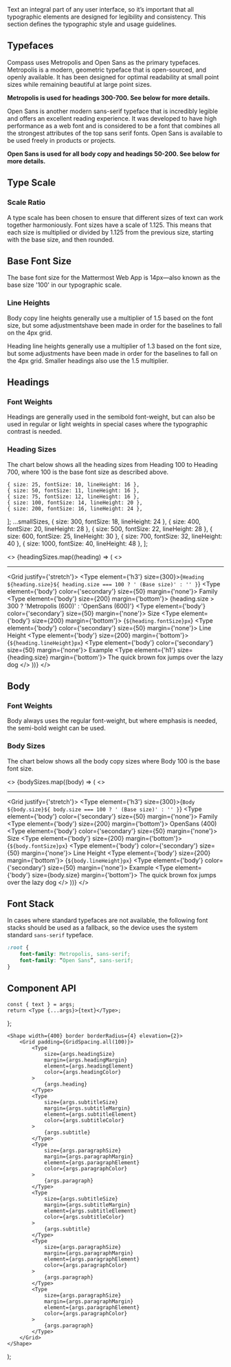


<Meta component={Type} title="Foundations/Type" />

<Title>Type</Title>

<Subtitle>
    Text an integral part of any user interface, so it’s important that all typographic elements are
    designed for legibility and consistency. This section defines the typographic style and usage
    guidelines.
</Subtitle>

## Typefaces

Compass uses Metropolis and Open Sans as the primary typefaces. Metropolis is a modern, geometric typeface that is
open-sourced, and openly available. It has been designed for optimal readability at small point sizes while remaining
beautiful at large point sizes.

**Metropolis is used for headings 300-700. See below for more details.**

Open Sans is another modern sans-serif typeface that is incredibly legible and offers an excellent reading experience.
It was developed to have high performance as a web font and is considered to be a font that combines all the
strongest attributes of the top sans serif fonts. Open Sans is available to be used freely in products or projects.

**Open Sans is used for all body copy and headings 50-200. See below for more details.**

## Type Scale

### Scale Ratio

A type scale has been chosen to ensure that different sizes of text can work together harmoniously. Font sizes have a
scale of 1.125. This means that each size is multiplied or divided by 1.125 from the previous size, starting with the
base size, and then rounded.

## Base Font Size

The base font size for the Mattermost Web App is 14px—also known as the base size '100' in our typographic scale.

### Line Heights

Body copy line heights generally use a multiplier of 1.5 based on the font size, but some adjustmentshave been made
in order for the baselines to fall on the 4px grid.

Heading line heights generally use a multiplier of 1.3 based on the font size, but some adjustments have been made in
order for the baselines to fall on the 4px grid. Smaller headings also use the 1.5 multiplier.

## Headings

### Font Weights

Headings are generally used in the semibold font-weight, but can also be used in regular or light weights in special
cases where the typographic contrast is needed.

### Heading Sizes

The chart below shows all the heading sizes from Heading 100 to Heading 700, where 100 is the base font size as
described above.

    { size: 25, fontSize: 10, lineHeight: 16 },
    { size: 50, fontSize: 11, lineHeight: 16 },
    { size: 75, fontSize: 12, lineHeight: 16 },
    { size: 100, fontSize: 14, lineHeight: 20 },
    { size: 200, fontSize: 16, lineHeight: 24 },
];
    ...smallSizes,
    { size: 300, fontSize: 18, lineHeight: 24 },
    { size: 400, fontSize: 20, lineHeight: 28 },
    { size: 500, fontSize: 22, lineHeight: 28 },
    { size: 600, fontSize: 25, lineHeight: 30 },
    { size: 700, fontSize: 32, lineHeight: 40 },
    { size: 1000, fontSize: 40, lineHeight: 48 },
];


<>
    {headingSizes.map((heading) => (
        <>
            <hr />
            <Grid justify={'stretch'}>
                <Grid row>
                    <Type element={'h3'} size={300}>{`Heading ${heading.size}${
                        heading.size === 100 ? ' (Base size)' : ''
                    }`}</Type>
                </Grid>
                <Grid row>
                    <Grid flex={3}>
                        <Type element={'body'} color={'secondary'} size={50} margin={'none'}>
                            Family
                        </Type>
                        <Type element={'body'} size={200} margin={'bottom'}>
                            {heading.size > 300 ? 'Metropolis (600)' : 'OpenSans (600)'}
                        </Type>
                    </Grid>
                    <Grid flex={2}>
                        <Type element={'body'} color={'secondary'} size={50} margin={'none'}>
                            Size
                        </Type>
                        <Type element={'body'} size={200} margin={'bottom'}>
                            {`${heading.fontSize}px`}
                        </Type>
                    </Grid>
                    <Grid flex={2}>
                        <Type element={'body'} color={'secondary'} size={50} margin={'none'}>
                            Line Height
                        </Type>
                        <Type element={'body'} size={200} margin={'bottom'}>
                            {`${heading.lineHeight}px`}
                        </Type>
                    </Grid>
                    <Grid flex={6}>
                        <Type element={'body'} color={'secondary'} size={50} margin={'none'}>
                            Example
                        </Type>
                        <Type element={'h1'} size={heading.size} margin={'bottom'}>
                            The quick brown fox jumps over the lazy dog
                        </Type>
                    </Grid>
                </Grid>
            </Grid>
        </>
    ))}
</>

## Body

### Font Weights

Body always uses the regular font-weight, but where emphasis is needed, the semi-bold weight can be used.

### Body Sizes

The chart below shows all the body copy sizes where Body 100 is the base font size.

<>
    {bodySizes.map((body) => (
        <>
            <hr />
            <Grid justify={'stretch'}>
                <Grid row>
                    <Type element={'h3'} size={300}>{`Body ${body.size}${
                        body.size === 100 ? ' (Base size)' : ''
                    }`}</Type>
                </Grid>
                <Grid row>
                    <Grid flex={3}>
                        <Type element={'body'} color={'secondary'} size={50} margin={'none'}>
                            Family
                        </Type>
                        <Type element={'body'} size={200} margin={'bottom'}>
                            OpenSans (400)
                        </Type>
                    </Grid>
                    <Grid flex={2}>
                        <Type element={'body'} color={'secondary'} size={50} margin={'none'}>
                            Size
                        </Type>
                        <Type element={'body'} size={200} margin={'bottom'}>
                            {`${body.fontSize}px`}
                        </Type>
                    </Grid>
                    <Grid flex={2}>
                        <Type element={'body'} color={'secondary'} size={50} margin={'none'}>
                            Line Height
                        </Type>
                        <Type element={'body'} size={200} margin={'bottom'}>
                            {`${body.lineHeight}px`}
                        </Type>
                    </Grid>
                    <Grid flex={6}>
                        <Type element={'body'} color={'secondary'} size={50} margin={'none'}>
                            Example
                        </Type>
                        <Type element={'body'} size={body.size} margin={'bottom'}>
                            The quick brown fox jumps over the lazy dog
                        </Type>
                    </Grid>
                </Grid>
            </Grid>
        </>
    ))}
</>

## Font Stack

In cases where standard typefaces are not available, the following font stacks should be used as a fallback, so the
device uses the system standard `sans-serif` typeface.

```css
:root {
    font-family: Metropolis, sans-serif;
    font-family: “Open Sans”, sans-serif;
}
```

## Component API

<ArgsTable of={Type} />

    const { text } = args;
    return <Type {...args}>{text}</Type>;
};

    <Shape width={400} border borderRadius={4} elevation={2}>
        <Grid padding={GridSpacing.all(100)}>
            <Type
                size={args.headingSize}
                margin={args.headingMargin}
                element={args.headingElement}
                color={args.headingColor}
            >
                {args.heading}
            </Type>
            <Type
                size={args.subtitleSize}
                margin={args.subtitleMargin}
                element={args.subtitleElement}
                color={args.subtitleColor}
            >
                {args.subtitle}
            </Type>
            <Type
                size={args.paragraphSize}
                margin={args.paragraphMargin}
                element={args.paragraphElement}
                color={args.paragraphColor}
            >
                {args.paragraph}
            </Type>
            <Type
                size={args.subtitleSize}
                margin={args.subtitleMargin}
                element={args.subtitleElement}
                color={args.subtitleColor}
            >
                {args.subtitle}
            </Type>
            <Type
                size={args.paragraphSize}
                margin={args.paragraphMargin}
                element={args.paragraphElement}
                color={args.paragraphColor}
            >
                {args.paragraph}
            </Type>
            <Type
                size={args.paragraphSize}
                margin={args.paragraphMargin}
                element={args.paragraphElement}
                color={args.paragraphColor}
            >
                {args.paragraph}
            </Type>
        </Grid>
    </Shape>
);

<Canvas hidden>
    <Story
        name="Headings"
        args={{
            element: 'h1',
            color: 'primary',
            size: 700,
            text: 'Lorem ipsum dolor sit amet consetetur ...',
        }}
    >
        {Template.bind({})}
    </Story>
    <Story
        name="Paragraph"
        args={{
            element: 'body',
            color: 'primary',
            size: 200,
            text: 'Lorem ipsum dolor sit amet consetetur ...',
        }}
    >
        {Template.bind({})}
    </Story>
    <Story
        name="Text-Section"
        argTypes={{
            heading: { table: { disable: true } },
            headingSize: {
                control: {
                    type: 'select',
                    options: [25, 50, 75, 100, 200, 300, 400, 500, 600, 700, 1000],
                },
            },
            headingElement: {
                control: { type: 'select', options: ['h1', 'h2', 'h3', 'h4', 'h5', 'h6'] },
            },
            headingMargin: {
                control: { type: 'radio', options: ['none', 'both', 'top', 'bottom'] },
            },
            headingColor: {
                control: { type: 'radio', options: ['primary', 'secondary', 'disabled'] },
            },
            subtitle: { table: { disable: true } },
            subtitleSize: {
                control: {
                    type: 'select',
                    options: [25, 50, 75, 100, 200, 300, 400, 500, 600, 700, 1000],
                },
            },
            subtitleElement: { table: { disable: true } },
            subtitleMargin: {
                control: { type: 'radio', options: ['none', 'both', 'top', 'bottom'] },
            },
            subtitleColor: {
                control: { type: 'radio', options: ['primary', 'secondary', 'disabled'] },
            },
            paragraph: { table: { disable: true } },
            paragraphSize: { control: { type: 'select', options: [25, 50, 75, 100, 200, 300] } },
            paragraphElement: { table: { disable: true } },
            paragraphMargin: {
                control: { type: 'radio', options: ['none', 'both', 'top', 'bottom'] },
            },
            paragraphColor: {
                control: { type: 'radio', options: ['primary', 'secondary', 'disabled'] },
            },
        }}
        args={{
            heading: 'Lorem ipsum dolor sit amet',
            headingSize: 500,
            headingElement: 'h2',
            headingMargin: 'both',
            headingColor: 'primary',
            subtitle:
                'Lorem ipsum dolor sit amet, consetetur sadipscing elitr, sed diam nonumy eirmod tempor invidunt ut labore et dolore magna aliquyam erat, sed diam voluptua.',
            subtitleSize: 300,
            subtitleElement: 'subtitle',
            subtitleMargin: 'both',
            subtitleColor: 'primary',
            paragraph:
                'Lorem ipsum dolor sit amet, consetetur sadipscing elitr, sed diam nonumy eirmod tempor invidunt ut labore et dolore magna aliquyam erat, sed diam voluptua. At vero eos et accusam et justo duo dolores et ea rebum. Stet clita kasd gubergren, no sea takimata sanctus est Lorem ipsum dolor sit amet. Lorem ipsum dolor sit amet, consetetur sadipscing elitr, sed diam nonumy eirmod tempor invidunt ut labore et dolore magna aliquyam erat, sed diam voluptua. At vero eos et accusam et justo duo dolores et ea rebum. Stet clita kasd gubergren, no sea takimata sanctus est Lorem ipsum dolor sit amet.',
            paragraphSize: 100,
            paragraphElement: 'body',
            paragraphMargin: 'both',
            paragraphColor: 'primary',
        }}
    >
        {ParagraphTemplate.bind({})}
    </Story>
</Canvas>
